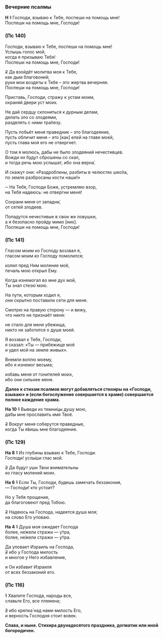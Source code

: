 <span id="vecherniePsalmi" />

### Вечерние псалмы

**Н** ~~1~~ Господи, взываю к Тебе, поспеши на помощь мне!  
Поспеши на помощь мне, Господи!

### (Пс 140)

Господи, взываю к Тебе, поспеши на помощь мне!  
Услышь голос мой,  
когда я призываю Тебя!  
Поспеши на помощь мне, Господи!

~~2~~ Да взойдёт молитва моя к Тебе,  
как дым благовоний;  
руки мои воздеты к Тебе – это жертва вечерняя.  
Поспеши на помощь мне, Господи!

Приставь, Господи, стражу к устам моим,  
охраняй двери уст моих.

Не дай сердцу склониться к дурным делам,  
делать зло со злодеями,  
разделять с ними тра́пезу.

Пусть побьёт меня праведник – это благодеяние,  
пусть обличит меня – это [как] елей на главе моей,  
пусть глава моя его не отвергнет.

О том я молюсь, дабы не было злодеяний нечестивцев.  
Вожди их будут сброшены со скал,  
и тогда речь мою услышат, ибо она верна́.

И скажут они: «Раздроблены, разбиты в челюстях шео́ла,  
по земле разбросаны кости наши!»

─ На Тебя, Господи Боже, устремляю взор,  
на Тебя надеюсь: не отвергни меня!

Сохрани меня от западни́,  
от сетей злодеев.

Попадутся нечестивые в свои же ловушки,  
а я безопасно пройду мимо [них].  
Поспеши на помощь мне, Господи!

### (Пс 141)

Гласом моим ко Господу воззвал я,  
гласом моим ко Господу помолился;

излил пред Ним моление моё,  
печаль мою открыл Ему.

Когда изнемогал во мне дух мой,  
Ты знал стезю́ мою.

На пути, которым ходил я,  
они скрытно поставили сети для меня.

Смотрю на правую сторону — и вижу,  
что никто не признаёт меня:

не стало для меня убежища,  
никто не заботится о душе моей.

Я воззвал к Тебе, Господи,  
я сказал: «Ты — прибежище моё  
и удел мой на земле живых».

Внемли воплю моему,  
ибо я изнемог весьма;

избавь меня от гонителей моих,  
ибо они сильнее меня.

**Далее к стихам псалмов могут добавляться стихиры на «Господи, взываю» и (если богослужение совершается в храме) совершается полное каждение храма.**

**На 10** ~~1~~ Выведи из темни́цы душу мою,  
дабы мне прославить имя Твоё.

~~2~~ Вокруг меня соберутся праведные,  
когда Ты я́вишь мне благодеяние.

### (Пс 129)

**На 8** ~~1~~ Из глубины взываю к Тебе, Господи.  
Господи! услы́ши глас мой.

~~2~~ Да будут уши Твои внимательны  
ко гласу молений моих.

**На 6** ~~1~~ Если Ты, Господи, будешь замечать беззакония,  
— Господи! кто устоит?

Но у Тебя прощение,  
да благоговеют пред Тобою.

~~2~~ Надеюсь на Господа, надеется душа моя;  
на слово Его уповаю.

**На 4** ~~1~~ Душа моя ожидает Господа  
более, не́жели стражи — у́тра,  
более, не́жели стражи — у́тра.

Да уповает Израиль на Господа,  
~~2~~ ибо у Господа милость  
и многое у Него избавление,

и Он избавит Израиля  
от всех беззаконий его.

### (Пс 116)

~~1~~ Хвалите Господа, народы все,  
славьте Его, все племена;

~~2~~ ибо крепка́ над нами милость Его,  
и верность Господня стоит вовек.

**Слава, и ныне. Стихира двунадесятого праздника, догматик или иной богородичен.**
